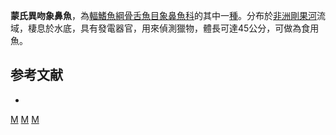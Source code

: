 {{Speciesbox 
| genus = Marcusenius
| species = monteiri
| status = LC
| status_system = IUCN3.1
| authority = [[Günther|Günther]], 1873
| synonyms = *''Gnathonemus monteiri''<br /><small>Günther, 1873</small>
*''Mormyrus monteiri''<br /><small>Günther, 1873</small>
}}

'''蒙氏異吻象鼻魚'''，為[[輻鰭魚綱|輻鰭魚綱]][[骨舌魚目|骨舌魚目]][[象鼻魚科|象鼻魚科]]的其中一[[種|種]]。分布於[[非洲|非洲]][[剛果河|剛果河]]流域，棲息於水底，具有發電器官，用來偵測獵物，體長可達45公分，可做為食用魚。

==参考文献==
*{{FishBase_species|genus=Marcusenius|species=monteiri|year=2012|month=3}}
{{Taxonbar}}

[[Category:1873年描述的鱼类|M]]
[[Category:食用鱼|M]]
[[Category:異吻象鼻魚屬|M]]